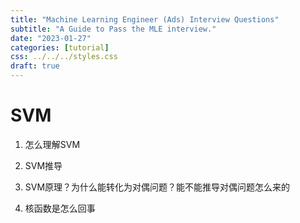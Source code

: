```yaml
---
title: "Machine Learning Engineer (Ads) Interview Questions"
subtitle: "A Guide to Pass the MLE interview."
date: "2023-01-27"
categories: [tutorial]
css: ../../../styles.css
draft: true
---
```


# SVM

1. 怎么理解SVM

2. SVM推导

3. SVM原理？为什么能转化为对偶问题？能不能推导对偶问题怎么来的

4. 核函数是怎么回事